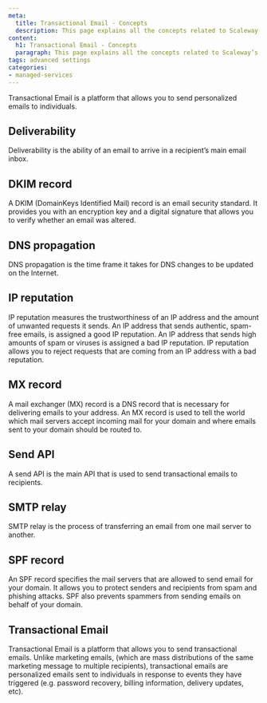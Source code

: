 ```yaml
---
meta:
  title: Transactional Email - Concepts
  description: This page explains all the concepts related to Scaleway’s Transactional Email service
content:
  h1: Transactional Email - Concepts
  paragraph: This page explains all the concepts related to Scaleway’s Transactional Email service
tags: advanced settings
categories:
- managed-services
---
```


Transactional Email is a platform that allows you to send personalized emails to individuals.

<Concept opened>

## Deliverability

Deliverability is the ability of an email to arrive in a recipient’s main email inbox.

</Concept>

<Concept opened>

## DKIM record

A DKIM (DomainKeys Identified Mail) record is an email security standard. It provides you with an encryption key and a digital signature that allows you to verify whether an email was altered.

</Concept>

<Concept>

## DNS propagation

DNS propagation is the time frame it takes for DNS changes to be updated on the Internet.

</Concept>

<Concept>

## IP reputation

IP reputation measures the trustworthiness of an IP address and the amount of unwanted requests it sends. An IP address that sends authentic, spam-free emails, is assigned a good IP reputation. An IP address that sends high amounts of spam or viruses is assigned a bad IP reputation. IP reputation allows you to reject requests that are coming from an IP address with a bad reputation.

</Concept>

<Concept>

## MX record

A mail exchanger (MX) record is a DNS record that is necessary for delivering emails to your address. An MX record is used to tell the world which mail servers accept incoming mail for your domain and where emails sent to your domain should be routed to.

</Concept>

<Concept>

## Send API

A send API is the main API that is used to send transactional emails to recipients.

</Concept>

<Concept>

## SMTP relay

SMTP relay is the process of transferring an email from one mail server to another.

</Concept>

<Concept>

## SPF record

An SPF record specifies the mail servers that are allowed to send email for your domain. It allows you to protect senders and recipients from spam and phishing attacks. SPF also prevents spammers from sending emails on behalf of your domain.

</Concept>


<Concept>

## Transactional Email

Transactional Email is a platform that allows you to send transactional emails. Unlike marketing emails, (which are mass distributions of the same marketing message to multiple recipients), transactional emails are personalized emails sent to individuals in response to events they have triggered (e.g. password recovery, billing information, delivery updates, etc). 

</Concept>
